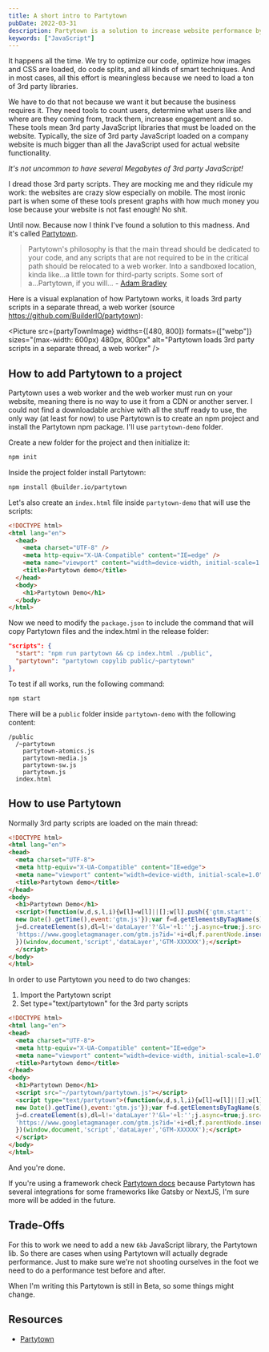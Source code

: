 ```yaml
---
title: A short intro to Partytown
pubDate: 2022-03-31
description: Partytown is a solution to increase website performance by loading 3rd party JavaScript libraries in a web worker
keywords: ["JavaScript"]
---
```


It happens all the time. We try to optimize our code, optimize how images and CSS are loaded, do code splits, and all kinds of smart techniques. And in most cases, all this effort is meaningless because we need to load a ton of 3rd party libraries.

We have to do that not because we want it but because the business requires it. They need tools to count users, determine what
users like and where are they coming from, track them, increase engagement and so. These tools mean 3rd party JavaScript libraries that
must be loaded on the website. Typically, the size of 3rd party JavaScript loaded on a company website is much
bigger than all the JavaScript used for actual website functionality.

_It's not uncommon to have several Megabytes of 3rd party JavaScript!_

I dread those 3rd party scripts. They are mocking me and they ridicule my work: the websites are crazy slow especially on mobile.
The most ironic part is when some of these tools present graphs with how much money you lose because your website is not fast enough!
No shit.

Until now. Because now I think I've found a solution to this madness. And it's called [Partytown](https://partytown.builder.io/).

> Partytown's philosophy is that the main thread should be dedicated to your code, and any scripts that are not required to be in the critical path should
> be relocated to a web worker. Into a sandboxed location, kinda like...a little town for third-party scripts. Some sort of a...Partytown, if you will… - [Adam Bradley](https://dev.to/adamdbradley/introducing-partytown-run-third-party-scripts-from-a-web-worker-2cnp)

Here is a visual explanation of how Partytown works, it loads 3rd party scripts in a separate thread, a web worker (source https://github.com/BuilderIO/partytown):


<Picture
  src={partyTownImage}
  widths={[480, 800]}
  formats={["webp"]}
  sizes="(max-width: 600px) 480px, 800px"
  alt="Partytown loads 3rd party scripts in a separate thread, a web worker"
/>

## How to add Partytown to a project

Partytown uses a web worker and the web worker must run on your website, meaning there is no way to use it from a CDN or another server.
I could not find a downloadable archive with all the stuff ready to use, the only way (at least for now) to use Partytown is to create
an npm project and install the Partytown npm package. I'll use `partytown-demo` folder.

Create a new folder for the project and then initialize it:

```bash
npm init
```

Inside the project folder install Partytown:

```bash
npm install @builder.io/partytown
```

Let's also create an `index.html` file inside `partytown-demo` that will use the scripts:

```html
<!DOCTYPE html>
<html lang="en">
  <head>
    <meta charset="UTF-8" />
    <meta http-equiv="X-UA-Compatible" content="IE=edge" />
    <meta name="viewport" content="width=device-width, initial-scale=1.0" />
    <title>Partytown demo</title>
  </head>
  <body>
    <h1>Partytown Demo</h1>
  </body>
</html>
```

Now we need to modify the `package.json` to include the command that will copy Partytown files and the index.html in the release folder:

```json
"scripts": {
  "start": "npm run partytown && cp index.html ./public",
  "partytown": "partytown copylib public/~partytown"
},
```

To test if all works, run the following command:

```bash
npm start
```

There will be a `public` folder inside `partytown-demo` with the following content:

```
/public
  /~partytown
    partytown-atomics.js
    partytown-media.js
    partytown-sw.js
    partytown.js
  index.html
```

## How to use Partytown

Normally 3rd party scripts are loaded on the main thread:

```html
<!DOCTYPE html>
<html lang="en">
<head>
  <meta charset="UTF-8">
  <meta http-equiv="X-UA-Compatible" content="IE=edge">
  <meta name="viewport" content="width=device-width, initial-scale=1.0">
  <title>Partytown demo</title>
</head>
<body>
  <h1>Partytown Demo</h1>
  <script>(function(w,d,s,l,i){w[l]=w[l]||[];w[l].push({'gtm.start':
  new Date().getTime(),event:'gtm.js'});var f=d.getElementsByTagName(s)[0],
  j=d.createElement(s),dl=l!='dataLayer'?'&l='+l:'';j.async=true;j.src=
  'https://www.googletagmanager.com/gtm.js?id='+i+dl;f.parentNode.insertBefore(j,f);
  })(window,document,'script','dataLayer','GTM-XXXXXX');</script>
  </script>
</body>
</html>
```

In order to use Partytown you need to do two changes:

1. Import the Partytown script
2. Set type="text/partytown" for the 3rd party scripts

```html
<!DOCTYPE html>
<html lang="en">
<head>
  <meta charset="UTF-8">
  <meta http-equiv="X-UA-Compatible" content="IE=edge">
  <meta name="viewport" content="width=device-width, initial-scale=1.0">
  <title>Partytown demo</title>
</head>
<body>
  <h1>Partytown Demo</h1>
  <script src="~/partytown/partytown.js"></script>
  <script type="text/partytown">(function(w,d,s,l,i){w[l]=w[l]||[];w[l].push({'gtm.start':
  new Date().getTime(),event:'gtm.js'});var f=d.getElementsByTagName(s)[0],
  j=d.createElement(s),dl=l!='dataLayer'?'&l='+l:'';j.async=true;j.src=
  'https://www.googletagmanager.com/gtm.js?id='+i+dl;f.parentNode.insertBefore(j,f);
  })(window,document,'script','dataLayer','GTM-XXXXXX');</script>
  </script>
</body>
</html>
```

And you're done.

If you're using a framework check [Partytown docs](https://partytown.builder.io/integrations) because Partytown has several integrations for some frameworks like Gatsby or NextJS, I'm sure more will be added in the future.

## Trade-Offs

For this to work we need to add a new `6kb` JavaScript library, the Partytown lib. So there are cases when using Partytown will
actually degrade performance. Just to make sure we're not shooting ourselves in the foot we need to do a performance test before and after.

When I'm writing this Partytown is still in Beta, so some things might change.

## Resources

- [Partytown](https://partytown.builder.io/)
